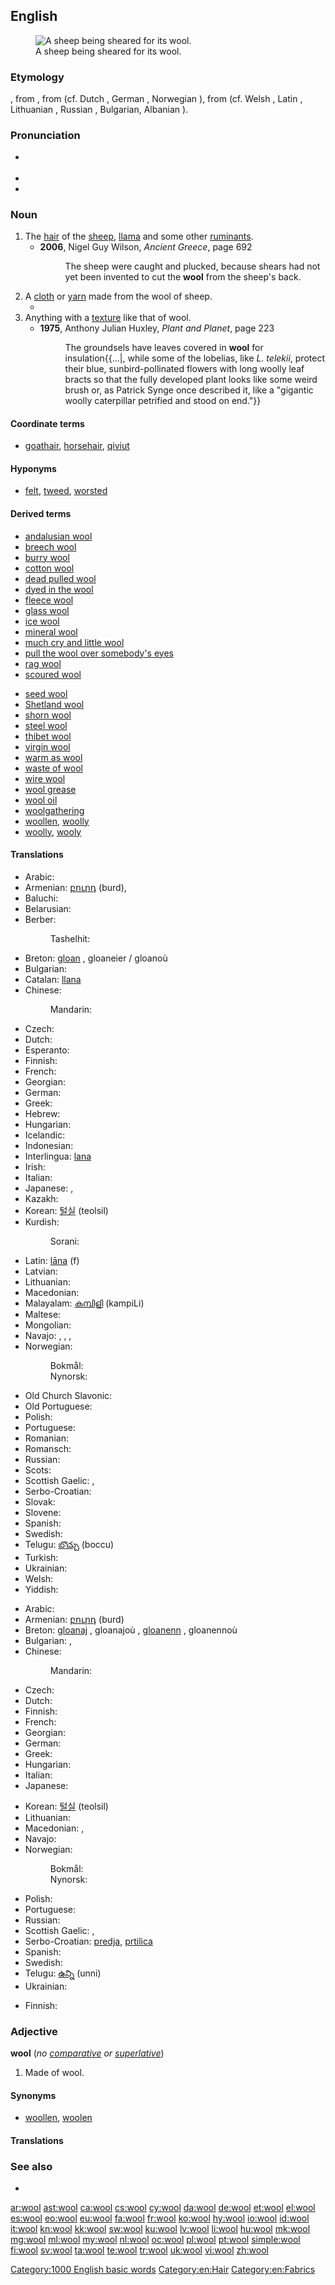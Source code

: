{{also|Wool}}
==English==
[[File:BladeShearing.jpg|thumb|A sheep being sheared for its wool.]] 

===Etymology===
{{etyl|enm}} {{term|wolle|lang=enm}}, from {{etyl|ang}} {{term|wull|lang=ang}}, from {{etyl|gem-pro|en}} {{recons|wullō|lang=gem-pro}} (cf. Dutch {{term|wol|lang=nl}}, German {{term|Wolle|lang=de}}, Norwegian {{term|ull|lang=no}}), from {{etyl|ine-pro|en}} {{recons|h₂wĺ̥h₁neh₂|lang=ine-pro}} (cf. Welsh {{term|gwlân|lang=cy}}, Latin {{term|lana|lāna|lang=la}}, Lithuanian {{term|vilna|vìlna|lang=lt}}, Russian  {{term|волос|tr=volоs|lang=ru}}, Bulgarian{{term|влaс|tr=vlas|lang=blg}},  Albanian {{term|lesh||wool, hair, fleece|lang=sq}}).

===Pronunciation===
* {{a|UK|US}} {{IPA|/wʊl/}}
* {{audio|en-us-wool.ogg|Audio (US)}}
* {{rhymes|ʊl}}

===Noun===
{{en-noun|-|s}}

# The [[hair]] of the [[sheep]], [[llama]] and some other [[ruminant]]s.
#* '''2006''', Nigel Guy Wilson, ''Ancient Greece'', page 692
#*: The sheep were caught and plucked, because shears had not yet been invented to cut the '''wool''' from the sheep's back.
# A [[cloth]] or [[yarn]] made from the wool of sheep.
#* {{quote-news|2009|January 12|Mireya Navarro|It May Market Organic Alternatives, but Is Your Cleaner Really Greener?|New York Times|url=
|passage=Spielvogel said wet cleaning also has limitations; while it is fine for cottons and fabrics worn in warm climates, he said, it can damage heavy '''wools''' or structured clothes like suit jackets. }}
# Anything with a [[texture]] like that of wool.
#* '''1975''', Anthony Julian Huxley, ''Plant and Planet'', page 223
#*: The groundsels have leaves covered in '''wool''' for insulation{{...|, while some of the lobelias, like ''L. telekii'', protect their blue, sunbird-pollinated flowers with long woolly leaf bracts so that the fully developed plant looks like some weird brush or, as Patrick Synge once described it, like a "gigantic woolly caterpillar petrified and stood on end."}}

====Coordinate terms====
* {{sense|hair of sheep}} [[goathair]], [[horsehair]], [[qiviut]]

====Hyponyms====
* {{sense|cloth or yarn}} [[felt]], [[tweed]], [[worsted]]

====Derived terms====
{{top2}}
* [[andalusian wool]]
* [[breech wool]]
* [[burry wool]]
* [[cotton wool]]
* [[dead pulled wool]]
* [[dyed in the wool]]
* [[fleece wool]]
* [[glass wool]]
* [[ice wool]]
* [[mineral wool]]
* [[much cry and little wool]]
* [[pull the wool over somebody's eyes]]
* [[rag wool]]
* [[scoured wool]]
{{mid2}}
* [[seed wool]]
* [[Shetland wool]]
* [[shorn wool]]
* [[steel wool]]
* [[thibet wool]]
* [[virgin wool]]
* [[warm as wool]]
* [[waste of wool]]
* [[wire wool]]
* [[wool grease]]
* [[wool oil]]
* [[woolgathering]]
* [[woollen]], [[woolly]]
* [[woolly]], [[wooly]]
{{bottom}}

====Translations====
{{trans-top|hair of sheep, etc.}}
* Arabic: {{t-|ar|صوف|m|tr=Suuf}}
* Armenian: [[բուրդ]] (burd), {{qualifier|archaic}} {{t-|hy|գեղմ|tr=geġm}}
* Baluchi: {{tø|bal|پژم|tr=pažm, pažam}}
* Belarusian: {{t-|be|воўна|f|tr=voŭna}}
* Berber:
*: Tashelhit: {{tø|shi|taḍutt|f}}
* Breton: [[gloan]] {{m}}, gloaneier / gloanoù {{p}}
* Bulgarian: {{t+|bg|вълна|f|tr=vălna}}
* Catalan: [[llana]] {{f}}
* Chinese:
*: Mandarin: {{t|cmn|羊毛|tr=yángmáo|sc=Hani}}
* Czech: {{t+|cs|vlna}}
* Dutch: {{t+|nl|wol|m}}
* Esperanto: {{t-|eo|lano}}
* Finnish: {{t+|fi|villa}}
* French: {{t+|fr|laine|f}}
* Georgian: {{t-|ka|მატყლი|tr=matqli|sc=Geor}}
* German: {{t+|de|Wolle|f}}
* Greek: {{t+|el|μαλλί|n|tr=mallí|sc=Grek}}
* Hebrew: {{t+|he|צמר|m|tr=tsémer}}
* Hungarian: {{t+|hu|gyapjú}}
* Icelandic: {{t+|is|ull}}
* Indonesian: {{t+|id|wol}}
* Interlingua: [[lana]]
* Irish: {{t-|ga|olann|f}}
* Italian: {{t+|it|lana|f}}
* Japanese: {{t-|ja|ウール|tr=ūru}}, {{t-|ja|羊毛|tr=ようもう, yōmō}}
* Kazakh: {{t|kk|жүн|tr=jün|sc=Cyrl}}
* Korean: [[털실]] (teolsil)
* Kurdish:
*: Sorani: {{t-|ku|خوری|tr=xurí|sc=ku-Arab}}
{{trans-mid}}
* Latin: [[lana|lāna]] (f)
* Latvian: {{t+|lv|vilna|f}}
* Lithuanian: {{t+|lt|vilna|f}}
* Macedonian: {{t-|mk|волна|f|tr=vólna}}
* Malayalam: [[കമ്പിളി]] (kampiLi)
* Maltese: {{t-|mt|suf|m}}
* Mongolian: {{t-|mn|ноос|tr=noos|sc=Cyrl}}
* Navajo: {{tø|nv|aghaaʼ}}, {{tø|nv|dibé bighaaʼ}}, {{tø|nv|hakʼaz ayání bighaaʼ}}, {{tø|nv|Shádiʼááhdę́ę́ʼ tłʼízí bighaaʼ}}
* Norwegian:
*: Bokmål: {{t+|nb|ull|m|f}}
*: Nynorsk: {{t-|nn|ull|f}}
* Old Church Slavonic: {{tø|cu|вльна|f|tr=vlĭna|sc=Cyrs}}
* Old Portuguese: {{tø|roa-ptg|lãa}}
* Polish: {{t+|pl|wełna|f}}
* Portuguese: {{t+|pt|lã|f}}
* Romanian: {{t+|ro|lână|f}}
* Romansch: {{t-|rm|launa|f}}
* Russian: {{t+|ru|шерсть|f|tr=šerst’}}
* Scots: {{tø|sco|oo}}
* Scottish Gaelic: {{t-|gd|clòimh|f}}, {{t-|gd|olann|f}}
* Serbo-Croatian: {{t-|sh|вуна|f|sc=Cyrl}}
* Slovak: {{t-|sk|vlna|f}}
* Slovene: {{t+|sl|volna|f}}
* Spanish: {{t+|es|lana|f}}
* Swedish: {{t+|sv|ull|c}}
* Telugu: [[బొచ్చు]] (boccu)
* Turkish: {{t+|tr|yün}}
* Ukrainian: {{t-|uk|вовна|f|tr=vóvna}}
* Welsh: {{t+|cy|gwlân|m}}
* Yiddish: {{t-|yi|וואָל|tr=vol|sc=Hebr}}
{{trans-bottom}}

{{trans-top|cloth or yarn}}
* Arabic: {{t-|ar|صوف|tr=ʂu:f}}
* Armenian: [[բուրդ]] (burd)
* Breton: [[gloanaj]] {{m}}, gloanajoù {{p}}, [[gloanenn]] {{f}}, gloanennoù {{p}}
* Bulgarian: {{t+|bg|вълна|f|sc=Cyrl|tr=vălna}}, {{t-|bg|прежда|sc=Cyrl|tr=prezhda}}
* Chinese:
*: Mandarin: {{t|cmn|羊毛|tr=yángmáo|sc=Hani}}
* Czech: {{t+|cs|vlna}}
* Dutch: {{t+|nl|wol}}
* Finnish: {{t+|fi|villa}}
* French: {{t+|fr|laine|f}}
* Georgian: {{t-|ka|შალის ქსოვილი|tr=šalis k'sovili|sc=Geor}}
* German: {{t+|de|Wolle|f}}
* Greek: {{t+|el|μαλλί|n|tr=mallí|sc=Grek}}
* Hungarian: {{t+|hu|gyapjú}}
* Italian: {{t+|it|lana|f}}
* Japanese: {{t-|ja|羊毛|tr=ようもう, yōmō}}
{{trans-mid}}
* Korean: [[털실]] (teolsil)
* Lithuanian: {{t-|lt|vilnonas|m}}
* Macedonian: {{t-|mk|волница|f|tr=vólnica}}, {{t-|mk|преѓа|f|tr=préǵa}}
* Navajo: {{tø|nv|aghaaʼ}}
* Norwegian:
*: Bokmål: {{t+|nb|ull|m|f}}
*: Nynorsk: {{t-|nn|ull|f}}
* Polish: {{t+|pl|wełna|f}}
* Portuguese: {{t+|pt|lã|f}}
* Russian: {{t+|ru|шерсть|f|tr=šerst’}}
* Scottish Gaelic: {{t-|gd|clòimh|f}}, {{t-|gd|olann|f}}
* Serbo-Croatian: [[predja]], [[prtilica]]
* Spanish: {{t+|es|lana|f}}
* Swedish: {{t+|sv|ylle|n}}
* Telugu: [[ఉన్ని]] (unni)
* Ukrainian: {{t-|uk|вовна|f|tr=vóvna}}
{{trans-bottom}}

{{trans-top|anything with a texture like that of wool}}
* Finnish: {{t+|fi|villa}}
{{trans-mid}}
{{trans-bottom}}

===Adjective===
'''wool''' (''no [[comparative]] or [[superlative]]'')

# {{rfv-sense}} Made of wool.

====Synonyms====
* [[woollen]], [[woolen]]

====Translations====
{{trans-see|made of wool|[[woollen]], [[woolen]]}}

===See also===
* {{pedialite}}

[[Category:1000 English basic words]]
[[Category:en:Hair]]
[[Category:en:Fabrics]]

[[ar:wool]]
[[ast:wool]]
[[ca:wool]]
[[cs:wool]]
[[cy:wool]]
[[da:wool]]
[[de:wool]]
[[et:wool]]
[[el:wool]]
[[es:wool]]
[[eo:wool]]
[[eu:wool]]
[[fa:wool]]
[[fr:wool]]
[[ko:wool]]
[[hy:wool]]
[[io:wool]]
[[id:wool]]
[[it:wool]]
[[kn:wool]]
[[kk:wool]]
[[sw:wool]]
[[ku:wool]]
[[lv:wool]]
[[li:wool]]
[[hu:wool]]
[[mk:wool]]
[[mg:wool]]
[[ml:wool]]
[[my:wool]]
[[nl:wool]]
[[oc:wool]]
[[pl:wool]]
[[pt:wool]]
[[simple:wool]]
[[fi:wool]]
[[sv:wool]]
[[ta:wool]]
[[te:wool]]
[[tr:wool]]
[[uk:wool]]
[[vi:wool]]
[[zh:wool]]